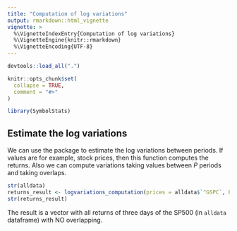 ```yaml
---
title: "Computation of log variations"
output: rmarkdown::html_vignette
vignette: >
  %\VignetteIndexEntry{Computation of log variations}
  %\VignetteEngine{knitr::rmarkdown}
  %\VignetteEncoding{UTF-8}
---
```


```r
devtools::load_all(".")
```

```r
knitr::opts_chunk$set(
  collapse = TRUE,
  comment = "#>"
)
```

```r
library(SymbolStats)
```


## Estimate the log variations

We can use the package to estimate the log variations between periods. If values are for example, stock prices, then this function computes the returns.
Also we can compute variations taking values between $P$ periods and taking overlaps.


```r
str(alldata)
returns_result <- logvariations_computation(prices = alldata$`^GSPC`, P=3, overlap=3)
str(returns_result)
```

The result is a vector with all returns of three days of the SP500 (in `alldata` dataframe) with NO overlapping.
